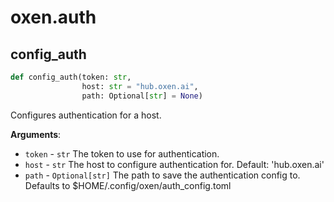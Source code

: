 <a id="oxen.auth"></a>

# oxen.auth

<a id="oxen.auth.config_auth"></a>

## config\_auth

```python
def config_auth(token: str,
                host: str = "hub.oxen.ai",
                path: Optional[str] = None)
```

Configures authentication for a host.

**Arguments**:

- `token` - `str`
  The token to use for authentication.
- `host` - `str`
  The host to configure authentication for. Default: 'hub.oxen.ai'
- `path` - `Optional[str]`
  The path to save the authentication config to.
  Defaults to $HOME/.config/oxen/auth_config.toml

